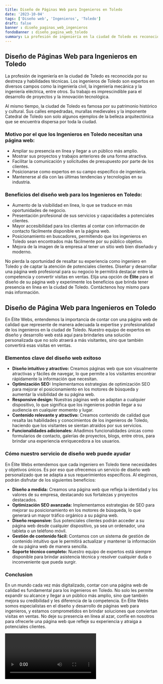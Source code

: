 ```yaml
---
title: Diseño de Páginas Web para Ingenieros en Toledo
date: '2023-10-04'
tags: ['Diseño web', 'Ingenieros', 'Toledo']
draft: false
banner : diseño_paginas_web_ingenieros
fondoBanner : diseño_pagina_web_toledo
summary: La profesión de ingeniería en la ciudad de Toledo es reconocida por su destreza y habilidades técnicas. Los ingenieros de Toledo son expertos en diversos campos como la ingeniería civil, la ingeniería mecánica y la ingeniería eléctrica, entre otros. Su trabajo es imprescindible para el desarrollo de proyectos y la innovación tecnológica.
---
```


## **Diseño de Páginas Web para Ingenieros en Toledo**

La profesión de ingeniería en la ciudad de Toledo es reconocida por su destreza y habilidades técnicas. Los ingenieros de Toledo son expertos en diversos campos como la ingeniería civil, la ingeniería mecánica y la ingeniería eléctrica, entre otros. Su trabajo es imprescindible para el desarrollo de proyectos y la innovación tecnológica.

Al mismo tiempo, la ciudad de Toledo es famosa por su patrimonio histórico y cultural. Sus calles empedradas, murallas medievales y la imponente Catedral de Toledo son solo algunos ejemplos de la belleza arquitectónica que se encuentra dispersa por toda la ciudad.

### **Motivo por el que los Ingenieros en Toledo necesitan una página web:**

- Ampliar su presencia en línea y llegar a un público más amplio.
- Mostrar sus proyectos y trabajos anteriores de una forma atractiva.
- Facilitar la comunicación y solicitudes de presupuesto por parte de los clientes.
- Posicionarse como expertos en su campo específico de ingeniería.
- Mantenerse al día con las últimas tendencias y tecnologías en su industria.

### **Beneficios del diseño web para los Ingenieros en Toledo:**

- Aumento de la visibilidad en línea, lo que se traduce en más oportunidades de negocio.
- Presentación profesional de sus servicios y capacidades a potenciales clientes.
- Mayor accesibilidad para los clientes al contar con información de contacto fácilmente disponible en la página web.
- Posicionamiento en buscadores, permitiendo que los ingenieros en Toledo sean encontrados más fácilmente por su público objetivo.
- Mejora de la imagen de la empresa al tener un sitio web bien diseñado y moderno.

No pierda la oportunidad de resaltar su experiencia como ingeniero en Toledo y de captar la atención de potenciales clientes. Diseñar y desarrollar una página web profesional para su negocio le permitirá destacar entre la competencia y convertir visitas en ventas. Elija una opción de **Élite** para el diseño de su página web y experimente los beneficios que brinda tener presencia en línea en la ciudad de Toledo. Contáctenos hoy mismo para más información.

<GifSeo />

<Cta />

## Diseño de Página Web para Ingenieros en Toledo

En Élite Webs, entendemos la importancia de contar con una página web de calidad que represente de manera adecuada la expertise y profesionalidad de los ingenieros en la ciudad de Toledo. Nuestro equipo de expertos en diseño y desarrollo web está aquí para brindarles una solución personalizada que no solo atraerá a más visitantes, sino que también convertirá esas visitas en ventas.

### Elementos clave del diseño web exitoso

- **Diseño intuitivo y atractivo:** Creamos páginas web que son visualmente atractivas y fáciles de navegar, lo que permite a los visitantes encontrar rápidamente la información que necesitan.
- **Optimización SEO:** Implementamos estrategias de optimización SEO para mejorar el posicionamiento en los motores de búsqueda y aumentar la visibilidad de su página web.
- **Responsive design:** Nuestras páginas web se adaptan a cualquier dispositivo, lo que significa que los ingenieros podrán llegar a su audiencia en cualquier momento y lugar.
- **Contenido relevante y atractivo:** Creamos contenido de calidad que resalta las habilidades y conocimientos de los ingenieros de Toledo, haciendo que los visitantes se sientan atraídos por sus servicios.
- **Funcionalidades adicionales:** Añadimos funcionalidades únicas como formularios de contacto, galerías de proyectos, blogs, entre otros, para brindar una experiencia enriquecedora a los usuarios.

### Cómo nuestro servicio de diseño web puede ayudar

En Élite Webs entendemos que cada ingeniero en Toledo tiene necesidades y objetivos únicos. Es por eso que ofrecemos un servicio de diseño web personalizado que se adapta a sus requerimientos específicos. Al elegirnos, podrán disfrutar de los siguientes beneficios:

- **Diseño a medida:** Creamos una página web que refleja la identidad y los valores de su empresa, destacando sus fortalezas y proyectos destacados.
- **Optimización SEO avanzada:** Implementamos estrategias de SEO para mejorar su posicionamiento en los motores de búsqueda, lo que generará un mayor tráfico orgánico a su página web.
- **Diseño responsive:** Sus potenciales clientes podrán acceder a su página web desde cualquier dispositivo, ya sea un ordenador, una tableta o un teléfono móvil.
- **Gestión de contenido fácil:** Contamos con un sistema de gestión de contenido intuitivo que le permitirá actualizar y mantener la información de su página web de manera sencilla.
- **Soporte técnico completo:** Nuestro equipo de expertos está siempre disponible para brindar asistencia técnica y resolver cualquier duda o inconveniente que pueda surgir.

### Conclusion

En un mundo cada vez más digitalizado, contar con una página web de calidad es fundamental para los ingenieros en Toledo. No solo les permite expandir su alcance y llegar a un público más amplio, sino que también mejora su credibilidad y les diferencia de la competencia. En Élite Webs somos especialistas en el diseño y desarrollo de páginas web para ingenieros, y estamos comprometidos en brindar soluciones que conviertan visitas en ventas. No deje su presencia en línea al azar, confíe en nosotros para ofrecerle una página web que refleje su experiencia y atraiga a potenciales clientes.

<Video />

<CtaBot job='Ingenieros' city='Toledo'/>

<Gmaps query='Toledo+españa+maps' />